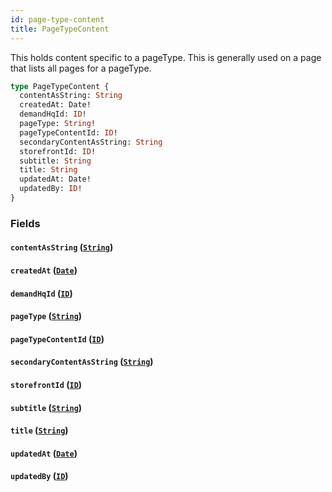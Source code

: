 ```yaml
---
id: page-type-content
title: PageTypeContent
---
```



This holds content specific to a pageType. This is generally used on a page that lists all pages for a pageType.


```graphql
type PageTypeContent {
  contentAsString: String
  createdAt: Date!
  demandHqId: ID!
  pageType: String!
  pageTypeContentId: ID!
  secondaryContentAsString: String
  storefrontId: ID!
  subtitle: String
  title: String
  updatedAt: Date!
  updatedBy: ID!
}
```


### Fields

#### `contentAsString` ([`String`](/developers/demandhq-apis/demand-api/graphql/reference/scalars/string))




#### `createdAt` ([`Date`](/developers/demandhq-apis/demand-api/graphql/reference/scalars/date))




#### `demandHqId` ([`ID`](/developers/demandhq-apis/demand-api/graphql/reference/scalars/id))




#### `pageType` ([`String`](/developers/demandhq-apis/demand-api/graphql/reference/scalars/string))




#### `pageTypeContentId` ([`ID`](/developers/demandhq-apis/demand-api/graphql/reference/scalars/id))




#### `secondaryContentAsString` ([`String`](/developers/demandhq-apis/demand-api/graphql/reference/scalars/string))




#### `storefrontId` ([`ID`](/developers/demandhq-apis/demand-api/graphql/reference/scalars/id))




#### `subtitle` ([`String`](/developers/demandhq-apis/demand-api/graphql/reference/scalars/string))




#### `title` ([`String`](/developers/demandhq-apis/demand-api/graphql/reference/scalars/string))




#### `updatedAt` ([`Date`](/developers/demandhq-apis/demand-api/graphql/reference/scalars/date))




#### `updatedBy` ([`ID`](/developers/demandhq-apis/demand-api/graphql/reference/scalars/id))






